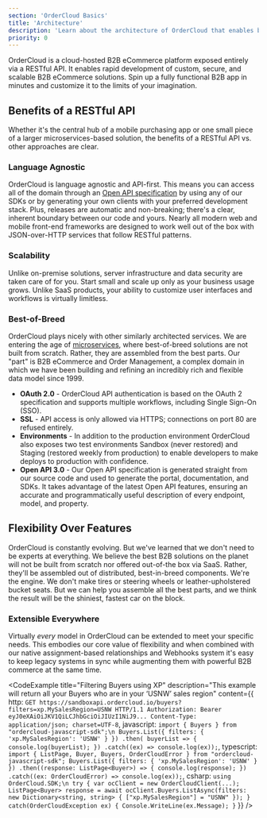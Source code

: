 ```yaml
---
section: 'OrderCloud Basics'
title: 'Architecture'
description: 'Learn about the architecture of OrderCloud that enables billions of dollars in B2B, B2C, and B2X commerce every year.'
priority: 0
---
```


OrderCloud is a cloud-hosted B2B eCommerce platform exposed entirely via a RESTful API. It enables rapid development of custom, secure, and scalable B2B eCommerce solutions. Spin up a fully functional B2B app in minutes and customize it to the limits of your imagination.

## Benefits of a RESTful API
Whether it's the central hub of a mobile purchasing app or one small piece of a larger microservices-based solution, the benefits of a RESTful API vs. other approaches are clear.

### Language Agnostic
OrderCloud is language agnostic and API-first. This means you can access all of the domain through an [Open API specification](https://swagger.io/docs/specification/about/) by using any of our SDKs or by generating your own clients with your preferred development stack. Plus, releases are automatic and non-breaking; there's a clear, inherent boundary between our code and yours. Nearly all modern web and mobile front-end frameworks are designed to work well out of the box with JSON-over-HTTP services that follow RESTful patterns.

### Scalability
Unlike on-premise solutions, server infrastructure and data security are taken care of for you. Start small and scale up only as your business usage grows. Unlike SaaS products, your ability to customize user interfaces and workflows is virtually limitless.

### Best-of-Breed
OrderCloud plays nicely with other similarly architected services. We are entering the age of [microservices](https://martinfowler.com/articles/microservices.html), where best-of-breed solutions are not built from scratch. Rather, they are assembled from the best parts. Our "part" is B2B eCommerce and Order Management, a complex domain in which we have been building and refining an incredibly rich and flexible data model since 1999.

- **OAuth 2.0** - OrderCloud API authentication is based on the OAuth 2 specification and supports multiple workflows, including Single Sign-On (SSO).
- **SSL** - API access is only allowed via HTTPS; connections on port 80 are refused entirely.
- **Environments** - In addition to the production environment OrderCloud also exposes two test environments Sandbox (never restored) and Staging (restored weekly from production) to enable developers to make deploys to production with confidence.
- **Open API 3.0** - Our Open API specification is generated straight from our source code and used to generate the portal, documentation, and SDKs. It takes advantage of the latest Open API features, ensuring an accurate and programmatically useful description of every endpoint, model, and property.

## Flexibility Over Features
OrderCloud is constantly evolving. But we've learned that we don't need to be experts at everything. We believe the best B2B solutions on the planet will not be built from scratch nor offered out-of-the box via SaaS. Rather, they'll be assembled out of distributed, best-in-breed components. We're the engine. We don't make tires or steering wheels or leather-upholstered bucket seats. But we can help you assemble all the best parts, and we think the result will be the shiniest, fastest car on the block.

### Extensible Everywhere
Virtually _every_ model in OrderCloud can be extended to meet your specific needs. This embodies our core value of flexibility and when combined with our native assignment-based relationships and Webhooks system it's easy to keep legacy systems in sync while augmenting them with powerful B2B commerce at the same time.

<CodeExample
  title="Filtering Buyers using XP"
  description="This example will return all your Buyers who are in your ‘USNW’ sales region"
  content={{
    http: `GET https://sandboxapi.ordercloud.io/buyers?filters=xp.MySalesRegion=USNW HTTP/1.1
Authorization: Bearer eyJ0eXAiOiJKV1QiLCJhbGciOiJIUzI1NiJ9...
Content-Type: application/json; charset=UTF-8`,
javascript: `import { Buyers } from "ordercloud-javascript-sdk";\n
Buyers.List({ filters: { 'xp.MySalesRegion': 'USNW' } })
    .then( buyerList => {
        console.log(buyerList);
    })
    .catch((ex) => console.log(ex));`,
typescript: `import { ListPage, Buyer, Buyers, OrderCloudError } from "ordercloud-javascript-sdk";
Buyers.List({ filters: { 'xp.MySalesRegion': 'USNW' } })
  .then((response: ListPage<Buyer>) => {
    console.log(response);
  })
  .catch((ex: OrderCloudError) => console.log(ex));`,
csharp: `using OrderCloud.SDK;\n
try
{
    var ocClient = new OrderCloudClient(...);
    ListPage<Buyer> response = await ocClient.Buyers.ListAsync(filters: new Dictionary<string, string>
    {
        ["xp.MySalesRegion"] = "USNW"
    });
} catch(OrderCloudException ex)
{
    Console.WriteLine(ex.Message);
}`
}}
/>


